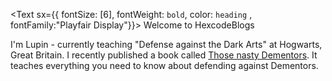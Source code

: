 <Text sx={{ fontSize: [6], fontWeight: `bold`, color: `heading` , fontFamily:"Playfair Display"}}>
  Welcome to HexcodeBlogs
</Text>

I'm Lupin - currently teaching "Defense against the Dark Arts" at Hogwarts, Great Britain. I recently published a book called [Those nasty Dementors](https://www.lekoarts.de).
It teaches everything you need to know about defending against Dementors.
